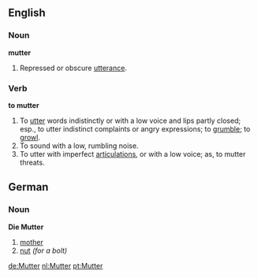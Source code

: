 ==English==

===Noun===

'''mutter'''

#Repressed or obscure [[utterance]].

===Verb===

'''to mutter'''

#To [[utter]] words indistinctly or with a low voice and lips partly closed; esp., to utter indistinct complaints or angry expressions; to [[grumble]]; to [[growl]].
#To sound with a low, rumbling noise.
#To utter with imperfect [[articulation]]s, or with a low voice; as, to mutter threats.

==German==
===Noun===
'''Die Mutter'''
# [[mother]]
# [[nut]] ''(for a bolt)''

[[de:Mutter]]
[[nl:Mutter]]
[[pt:Mutter]]